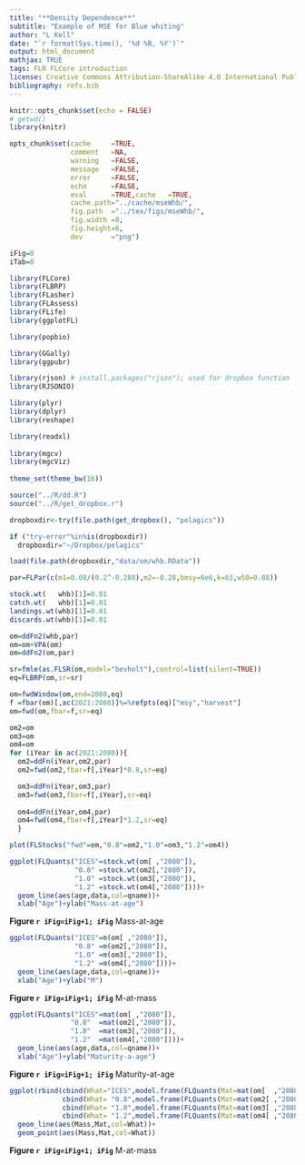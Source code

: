 ```yaml
---
title: "**Density Dependence**"
subtitle: "Example of MSE for Blue whiting"
author: "L Kell"
date: "`r format(Sys.time(), '%d %B, %Y')`"
output: html_document
mathjax: TRUE
tags: FLR FLCore introduction
license: Creative Commons Attribution-ShareAlike 4.0 International Public License
bibliography: refs.bib
---
```


```r
knitr::opts_chunk$set(echo = FALSE)
# getwd()
library(knitr)

opts_chunk$set(cache     =TRUE, 
               comment   =NA, 
               warning   =FALSE, 
               message   =FALSE, 
               error     =FALSE, 
               echo      =FALSE, 
               eval      =TRUE,cache   =TRUE,
               cache.path="../cache/mseWhb/",
               fig.path  ="../tex/figs/mseWhb/",
               fig.width =8,
               fig.height=6,
               dev       ="png")

iFig=0
iTab=0
```

```r
library(FLCore)
library(FLBRP)
library(FLasher)
library(FLAssess)
library(FLife)
library(ggplotFL)

library(popbio)

library(GGally)
library(ggpubr)

library(rjson) # install.packages("rjson"); used for dropbox function
library(RJSONIO)

library(plyr)
library(dplyr)
library(reshape)

library(readxl)
  
library(mgcv)
library(mgcViz)
  
theme_set(theme_bw(16))
```


```r
source("../R/dd.R")
source("../R/get_dropbox.r")

```

```r
dropboxdir<-try(file.path(get_dropbox(), "pelagics"))

if ("try-error"%in%is(dropboxdir))
  dropboxdir="~/Dropbox/pelagics"
```


```r
load(file.path(dropboxdir,"data/om/whb.RData"))

par=FLPar(c(m1=0.08/(0.2^-0.288),m2=-0.28,bmsy=6e6,k=63,w50=0.08)) 

stock.wt(   whb)[1]=0.01
catch.wt(   whb)[1]=0.01
landings.wt(whb)[1]=0.01
discards.wt(whb)[1]=0.01

om=ddFn2(whb,par)
om=om+VPA(om)
om=ddFn2(om,par)

sr=fmle(as.FLSR(om,model="bevholt"),control=list(silent=TRUE))
eq=FLBRP(om,sr=sr)

om=fwdWindow(om,end=2080,eq)
f =fbar(om)[,ac(2021:2080)]%=%refpts(eq)["msy","harvest"]
om=fwd(om,fbar=f,sr=eq)

om2=om
om3=om
om4=om
for (iYear in ac(2021:2080)){
  om2=ddFn(iYear,om2,par)
  om2=fwd(om2,fbar=f[,iYear]*0.8,sr=eq)

  om3=ddFn(iYear,om3,par)
  om3=fwd(om3,fbar=f[,iYear],sr=eq)
  
  om4=ddFn(iYear,om4,par)
  om4=fwd(om4,fbar=f[,iYear]*1.2,sr=eq)
  }

plot(FLStocks("fwd"=om,"0.8"=om2,"1.0"=om3,"1.2"=om4))
```


```r
ggplot(FLQuants("ICES"=stock.wt(om[ ,"2080"]), 
                "0.8" =stock.wt(om2[,"2080"]), 
                "1.0" =stock.wt(om3[,"2080"]),
                "1.2" =stock.wt(om4[,"2080"])))+
  geom_line(aes(age,data,col=qname))+
  xlab("Age")+ylab("Mass-at-age")
```

**Figure `r iFig=iFig+1; iFig`** Mass-at-age 

```r
ggplot(FLQuants("ICES"=m(om[ ,"2080"]),  
                "0.8" =m(om2[,"2080"]), 
                "1.0" =m(om3[,"2080"]),
                "1.2" =m(om4[,"2080"])))+
  geom_line(aes(age,data,col=qname))+
  xlab("Age")+ylab("M") 
```

**Figure `r iFig=iFig+1; iFig`** M-at-mass


```r
ggplot(FLQuants("ICES"=mat(om[ ,"2080"]),  
               "0.8"  =mat(om2[,"2080"]),
               "1.0"  =mat(om3[,"2080"]), 
               "1.2"  =mat(om4[,"2080"])))+
  geom_line(aes(age,data,col=qname))+
  xlab("Age")+ylab("Maturity-a-age")
```

**Figure `r iFig=iFig+1; iFig`** Maturity-at-age


```r
ggplot(rbind(cbind(What="ICES",model.frame(FLQuants(Mat=mat(om[  ,"2080"]),Mass=stock.wt(om[ ,"2080"])))),  
             cbind(What= "0.8",model.frame(FLQuants(Mat=mat(om2[ ,"2080"]),Mass=stock.wt(om2[,"2080"])))),
             cbind(What= "1.0",model.frame(FLQuants(Mat=mat(om3[ ,"2080"]),Mass=stock.wt(om3[,"2080"])))),
             cbind(What= "1.2",model.frame(FLQuants(Mat=mat(om4[ ,"2080"]),Mass=stock.wt(om4[,"2080"]))))))+
  geom_line(aes(Mass,Mat,col=What))+
  geom_point(aes(Mass,Mat,col=What))
```

**Figure `r iFig=iFig+1; iFig`** M-at-mass
